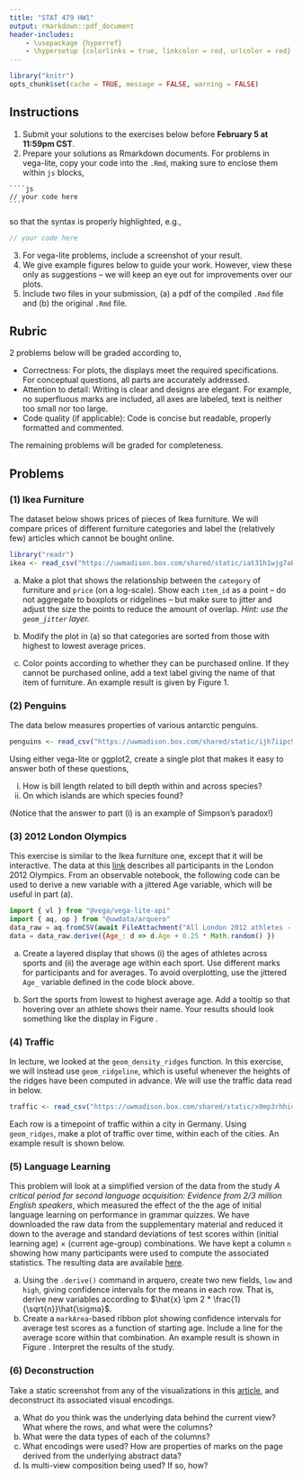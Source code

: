 ```yaml
---
title: "STAT 479 HW1"
output: rmarkdown::pdf_document
header-includes:
    - \usepackage {hyperref}
    - \hypersetup {colorlinks = true, linkcolor = red, urlcolor = red}
---
```


```r
library("knitr")
opts_chunk$set(cache = TRUE, message = FALSE, warning = FALSE)
```

## Instructions

1. Submit your solutions to the exercises below before **February 5 at 11:59pm
CST**.
2. Prepare your solutions as Rmarkdown documents. For problems in vega-lite,
copy your code into the `.Rmd`, making sure to enclose them within `js` blocks,

`````
````js
// your code here
````
`````

so that the syntax is properly highlighted, e.g.,

````js
// your code here
````

3. For vega-lite problems, include a screenshot of your result.
4. We give example figures below to guide your work. However, view these only as
suggestions -- we will keep an eye out for improvements over our plots.
5. Include two files in your submission, (a) a pdf of the compiled `.Rmd` file
and (b) the original `.Rmd` file.

## Rubric

2 problems below will be graded according to,

* Correctness: For plots, the displays meet the required specifications. For
conceptual questions, all parts are accurately addressed.
* Attention to detail: Writing is clear and designs are elegant. For example, no
superfluous marks are included, all axes are labeled, text is neither too small
nor too large.
* Code quality (if applicable): Code is concise but readable, properly formatted
and commented.

The remaining problems will be graded for completeness.

## Problems

### (1) Ikea Furniture

The dataset below shows prices of pieces of Ikea furniture. We will compare
prices of different furniture categories and label the (relatively few) articles
which cannot be bought online.

```r
library("readr")
ikea <- read_csv("https://uwmadison.box.com/shared/static/iat31h1wjg7abhd2889cput7k264bdzd.csv")
```
a. Make a plot that shows the relationship between the `category` of furniture
and `price` (on a log-scale). Show each `item_id` as a point -- do not aggregate
to boxplots or ridgelines -- but make sure to jitter and adjust the size the
points to reduce the amount of overlap. _Hint: use the `geom_jitter` layer._

b. Modify the plot in (a) so that categories are sorted from those with highest
to lowest average prices.

c. Color points according to whether they can be purchased online. If they
cannot be purchased online, add a text label giving the name of that item of
furniture. An example result is given by Figure 1.

### (2) Penguins

The data below measures properties of various antarctic penguins.

```r
penguins <- read_csv("https://uwmadison.box.com/shared/static/ijh7iipc9ect1jf0z8qa2n3j7dgem1gh.csv")
```
Using either vega-lite or ggplot2, create a single plot that makes it easy to
answer both of these questions,

i) How is bill length related to bill depth within and across species? 
ii) On which islands are which species found?

(Notice that the answer to part (i) is an example of Simpson's paradox!)

### (3) 2012 London Olympics

This exercise is similar to the Ikea furniture one, except that it will be
interactive. The data at this
[link](https://uwmadison.box.com/s/rzw8h2x6dp5693gdbpgxaf2koqijo12l) describes
all participants in the London 2012 Olympics. From an observable notebook, the
following code can be used to derive a new variable with a jittered Age
variable, which will be useful in part (a).

````js
import { vl } from "@vega/vega-lite-api"
import { aq, op } from "@uwdata/arquero"
data_raw = aq.fromCSV(await FileAttachment("All London 2012 athletes - ALL ATHLETES.csv").text())
data = data_raw.derive({Age_: d => d.Age + 0.25 * Math.random() })
````

a. Create a layered display that shows (i) the ages of athletes across sports
and (ii) the average age within each sport. Use different marks for participants
and for averages. To avoid overplotting, use the jittered `Age_` variable
defined in the code block above.

b. Sort the sports from lowest to highest average age. Add a tooltip so that
hovering over an athlete shows their name. Your results should look something
like the display in Figure \ref{fig:3}.

\begin{figure}
  \centering
  \includegraphics[width=0.8\textwidth]{/Users/kris/Desktop/olympics.png}
  \caption{Example vega-lite result for Problem (3). Hovering over a tick mark
  shows the name of the athlete.}
  \label{fig:3}
\end{figure}

### (4) Traffic

In lecture, we looked at the `geom_density_ridges` function. In this exercise,
we will instead use `geom_ridgeline`, which is useful whenever the heights of the
ridges have been computed in advance. We will use the traffic data read in
below.

```r
traffic <- read_csv("https://uwmadison.box.com/shared/static/x0mp3rhhic78vufsxtgrwencchmghbdf.csv")
```

Each row is a timepoint of traffic within a city in Germany. Using
`geom_ridges`, make a plot of traffic over time, within each of the cities. An
example result is shown below.

### (5) Language Learning

This problem will look at a simplified version of the data from the study _A
critical period for second language acquisition: Evidence from 2/3 million
English speakers_, which measured the effect of the the age of initial language
learning on performance in grammar quizzes. We have downloaded the raw data from
the supplementary material and reduced it down to the average and standard
deviations of test scores within (initial learning age) $\times$ (current
age-group) combinations. We have kept a column `n` showing how many participants
were used to compute the associated statistics. The resulting data are available
[here](https://uwmadison.box.com/shared/static/m53dea9w5ipczs3d7nqdnxqxx5ao501b.csv).

a) Using the `.derive()` command in arquero, create two new fields, `low` and
`high`, giving confidence intervals for the means in each row. That is, derive
new variables according to $\hat{x} \pm 2 * \frac{1}{\sqrt{n}}\hat{\sigma}$.
b) Create a `markArea`-based ribbon plot showing confidence intervals for
average test scores as a function of starting age. Include a line for the
average score within that combination. An example result is shown in Figure
\ref{fig:5}. Interpret the results of the study.

\begin{figure}
  \centering
  \includegraphics[width=0.6\textwidth]{/Users/kris/Desktop/languages.png}
  \caption{Example result for problem (5).}
  \label{fig:5}
\end{figure}

### (6) Deconstruction

Take a static screenshot from any of the visualizations in this
[article](https://www.theguardian.com/us-news/ng-interactive/2017/dec/20/bussed-out-america-moves-homeless-people-country-study),
and deconstruct its associated visual encodings.

a) What do you think was the underlying data behind the current view? What where
the rows, and what were the columns?
b) What were the data types of each of the columns?
c) What encodings were used? How are properties of marks on the page derived
from the underlying abstract data?
c) Is multi-view composition being used? If so, how?
